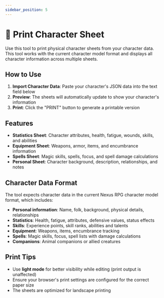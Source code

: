 ```yaml
---
sidebar_position: 5
---
```


# 📜 Print Character Sheet

Use this tool to print physical character sheets from your character data. This tool works with the current character model format and displays all character information across multiple sheets.

## How to Use

1. **Import Character Data**: Paste your character's JSON data into the text field below
2. **Preview**: The sheets will automatically update to show your character's information
3. **Print**: Click the "PRINT" button to generate a printable version

## Features

- **Statistics Sheet**: Character attributes, health, fatigue, wounds, skills, and abilities
- **Equipment Sheet**: Weapons, armor, items, and encumbrance information  
- **Spells Sheet**: Magic skills, spells, focus, and spell damage calculations
- **Personal Sheet**: Character background, description, relationships, and notes

## Character Data Format

The tool expects character data in the current Nexus RPG character model format, which includes:

- **Personal information**: Name, folk, background, physical details, relationships
- **Statistics**: Health, fatigue, attributes, defensive values, status effects
- **Skills**: Experience points, skill ranks, abilities and talents
- **Equipment**: Weapons, items, encumbrance tracking
- **Spells**: Magic skills, focus, spell lists with damage calculations
- **Companions**: Animal companions or allied creatures

## Print Tips

- Use **light mode** for better visibility while editing (print output is unaffected)
- Ensure your browser's print settings are configured for the correct paper size
- The sheets are optimized for landscape printing


<PrintCharacterSheetWrapper />
